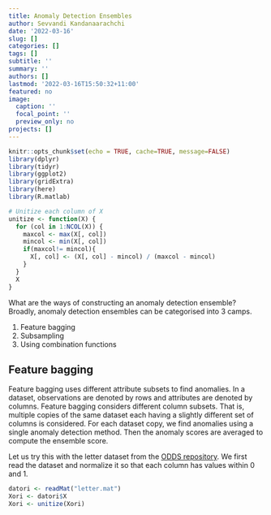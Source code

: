 ```yaml
---
title: Anomaly Detection Ensembles
author: Sevvandi Kandanaarachchi
date: '2022-03-16'
slug: []
categories: []
tags: []
subtitle: ''
summary: ''
authors: []
lastmod: '2022-03-16T15:50:32+11:00'
featured: no
image:
  caption: ''
  focal_point: ''
  preview_only: no
projects: []
---
```

```r
knitr::opts_chunk$set(echo = TRUE, cache=TRUE, message=FALSE)
library(dplyr)
library(tidyr)
library(ggplot2)
library(gridExtra)
library(here)
library(R.matlab)

# Unitize each column of X
unitize <- function(X) {
  for (col in 1:NCOL(X)) {
    maxcol <- max(X[, col])
    mincol <- min(X[, col])
    if(maxcol!= mincol){
      X[, col] <- (X[, col] - mincol) / (maxcol - mincol)
    }
  }
  X
}
```

What are the ways of constructing an anomaly detection ensemble? Broadly, anomaly detection ensembles can be categorised into 3 camps.

1. Feature bagging
2. Subsampling
3. Using combination functions


## Feature bagging
Feature bagging uses different attribute subsets to find anomalies. In a dataset, observations are denoted by rows and attributes are denoted by columns. Feature bagging considers different column subsets. That is, multiple copies of the same dataset each having a slightly different set of columns is considered. For each dataset copy, we find anomalies using a single anomaly detection method.  Then the anomaly scores are averaged to compute the ensemble score. 

Let us try this with the letter dataset from the [ODDS repository](http://odds.cs.stonybrook.edu/). We first read the dataset and normalize it so that each column has values within 0 and 1. 

```r
datori <- readMat("letter.mat")
Xori <- datori$X
Xori <- unitize(Xori)
```
